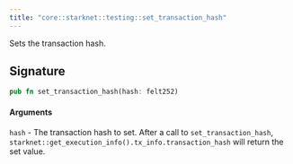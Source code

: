 ```yaml
---
title: "core::starknet::testing::set_transaction_hash"
---
```


Sets the transaction hash.

## Signature

```rust
pub fn set_transaction_hash(hash: felt252)
```




#### Arguments

`hash` - The transaction hash to set.
After a call to `set_transaction_hash`,
`starknet::get_execution_info().tx_info.transaction_hash` will return the set value.

